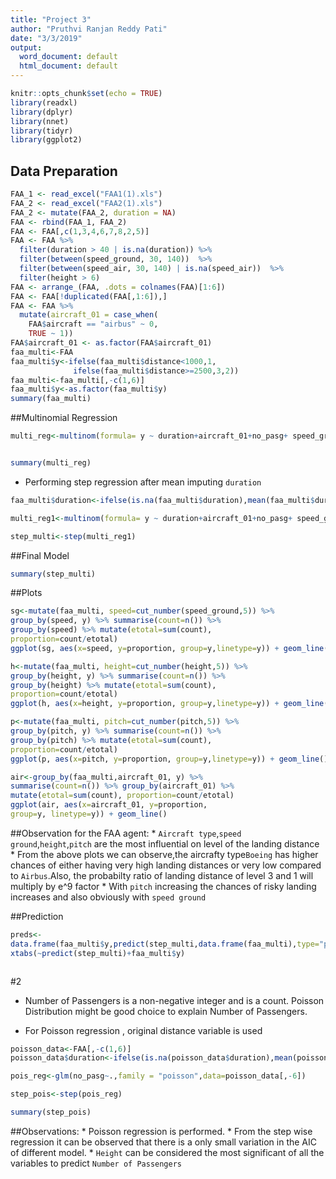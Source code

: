 ```yaml
---
title: "Project 3"
author: "Pruthvi Ranjan Reddy Pati"
date: "3/3/2019"
output:
  word_document: default
  html_document: default
---
```


```r
knitr::opts_chunk$set(echo = TRUE)
library(readxl)
library(dplyr)
library(nnet)
library(tidyr)
library(ggplot2)
```

## Data Preparation

```r

FAA_1 <- read_excel("FAA1(1).xls")
FAA_2 <- read_excel("FAA2(1).xls")
FAA_2 <- mutate(FAA_2, duration = NA)
FAA <- rbind(FAA_1, FAA_2)
FAA <- FAA[,c(1,3,4,6,7,8,2,5)]
FAA <- FAA %>% 
  filter(duration > 40 | is.na(duration)) %>% 
  filter(between(speed_ground, 30, 140))  %>%  
  filter(between(speed_air, 30, 140) | is.na(speed_air))  %>% 
  filter(height > 6)
FAA <- arrange_(FAA, .dots = colnames(FAA)[1:6])
FAA <- FAA[!duplicated(FAA[,1:6]),]
FAA <- FAA %>% 
  mutate(aircraft_01 = case_when(
    FAA$aircraft == "airbus" ~ 0,
    TRUE ~ 1))
FAA$aircraft_01 <- as.factor(FAA$aircraft_01)
faa_multi<-FAA
faa_multi$y<-ifelse(faa_multi$distance<1000,1,
              ifelse(faa_multi$distance>=2500,3,2))
faa_multi<-faa_multi[,-c(1,6)]
faa_multi$y<-as.factor(faa_multi$y)
summary(faa_multi)
```
##Multinomial Regression
```r
multi_reg<-multinom(formula= y ~ duration+aircraft_01+no_pasg+ speed_ground+height+pitch, data=faa_multi)


summary(multi_reg)

```

* Performing step regression after mean imputing `duration`
```r

faa_multi$duration<-ifelse(is.na(faa_multi$duration),mean(faa_multi$duration,na.rm=TRUE),faa_multi$duration)

multi_reg1<-multinom(formula= y ~ duration+aircraft_01+no_pasg+ speed_ground+height+pitch, data=faa_multi)

step_multi<-step(multi_reg1)
```

##Final Model
```r
summary(step_multi)

```

##Plots
```r
sg<-mutate(faa_multi, speed=cut_number(speed_ground,5)) %>%
group_by(speed, y) %>% summarise(count=n()) %>%
group_by(speed) %>% mutate(etotal=sum(count),
proportion=count/etotal)
ggplot(sg, aes(x=speed, y=proportion, group=y,linetype=y)) + geom_line()

h<-mutate(faa_multi, height=cut_number(height,5)) %>%
group_by(height, y) %>% summarise(count=n()) %>%
group_by(height) %>% mutate(etotal=sum(count),
proportion=count/etotal)
ggplot(h, aes(x=height, y=proportion, group=y,linetype=y)) + geom_line()

p<-mutate(faa_multi, pitch=cut_number(pitch,5)) %>%
group_by(pitch, y) %>% summarise(count=n()) %>%
group_by(pitch) %>% mutate(etotal=sum(count),
proportion=count/etotal)
ggplot(p, aes(x=pitch, y=proportion, group=y,linetype=y)) + geom_line()

air<-group_by(faa_multi,aircraft_01, y) %>%
summarise(count=n()) %>% group_by(aircraft_01) %>%
mutate(etotal=sum(count), proportion=count/etotal)
ggplot(air, aes(x=aircraft_01, y=proportion,
group=y, linetype=y)) + geom_line()

```

##Observation for the FAA agent:
* `Aircraft type`,`speed ground`,`height`,`pitch` are the most influential on level of the landing distance
* From the above plots we can observe,the aircrafty type`Boeing` has higher chances of either having very high landing distances or very low compared to `Airbus`.Also, the probabilty ratio of landing distance of level 3 and 1 will multiply by e^9 factor
* With `pitch` increasing the chances of risky landing increases and also obviously with `speed ground`
 




##Prediction

```r
preds<-
data.frame(faa_multi$y,predict(step_multi,data.frame(faa_multi),type="probs"))
xtabs(~predict(step_multi)+faa_multi$y)



```
#2


* Number of Passengers is a non-negative integer and is a count. Poisson Distribution might be good choice to explain Number of Passengers. 

* For Poisson regression , original distance variable is used

```r
poisson_data<-FAA[,-c(1,6)]
poisson_data$duration<-ifelse(is.na(poisson_data$duration),mean(poisson_data$duration,na.rm=TRUE),poisson_data$duration)

pois_reg<-glm(no_pasg~.,family = "poisson",data=poisson_data[,-6])

step_pois<-step(pois_reg)

summary(step_pois)


```
##Observations:
* Poisson regression is performed.
* From the step wise regression it can be observed that there is a only small variation in the AIC of different model.
* `Height` can be considered the most significant of all the variables to predict `Number of Passengers`



